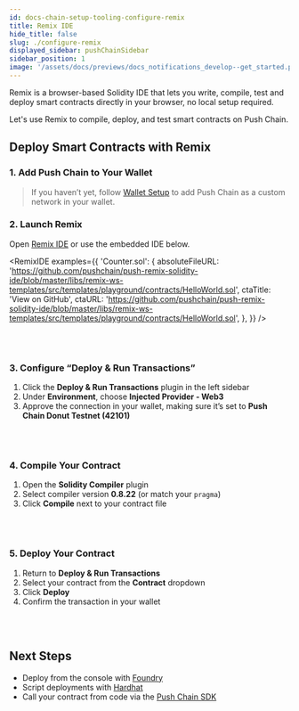 ```yaml
---
id: docs-chain-setup-tooling-configure-remix
title: Remix IDE
hide_title: false
slug: ./configure-remix
displayed_sidebar: pushChainSidebar
sidebar_position: 1
image: '/assets/docs/previews/docs_notifications_develop--get_started.png'
---
```


<head>
  <title>Remix IDE | Smart Contract Environment | Setup | Push Chain Docs</title>
</head>


<!-- Content Start -->

Remix is a browser-based Solidity IDE that lets you write, compile, test and deploy smart contracts directly in your browser, no local setup required.

Let's use Remix to compile, deploy, and test smart contracts on Push Chain.

## Deploy Smart Contracts with Remix

### 1. Add Push Chain to Your Wallet

> If you haven’t yet, follow [Wallet Setup](/docs/chain/setup/tooling/wallet-setup) to add Push Chain as a custom network in your wallet.

<PushChainSpecs />

### 2. Launch Remix

Open [Remix IDE](https://remix.ethereum.org) or use the embedded IDE below.

<RemixIDE
  examples={{
    'Counter.sol': {
      absoluteFileURL:
        'https://github.com/pushchain/push-remix-solidity-ide/blob/master/libs/remix-ws-templates/src/templates/playground/contracts/HelloWorld.sol',
      ctaTitle: 'View on GitHub',
      ctaURL:
        'https://github.com/pushchain/push-remix-solidity-ide/blob/master/libs/remix-ws-templates/src/templates/playground/contracts/HelloWorld.sol',
    },
  }}
/>

<br />
<br />

### 3. Configure “Deploy & Run Transactions”

1. Click the **Deploy & Run Transactions** plugin in the left sidebar
2. Under **Environment**, choose **Injected Provider - Web3**
3. Approve the connection in your wallet, making sure it’s set to **Push Chain Donut Testnet (42101)**

<br />
<br />

### 4. Compile Your Contract

1. Open the **Solidity Compiler** plugin
2. Select compiler version **0.8.22** (or match your `pragma`)
3. Click **Compile** next to your contract file

<br />
<br />

### 5. Deploy Your Contract

1. Return to **Deploy & Run Transactions**
2. Select your contract from the **Contract** dropdown
3. Click **Deploy**
4. Confirm the transaction in your wallet

<br />
<br />

## Next Steps

- Deploy from the console with [Foundry](/docs/chain/setup/smart-contract-environment/configure-foundry)
- Script deployments with [Hardhat](/docs/chain/setup/smart-contract-environment/configure-hardhat)
- Call your contract from code via the [Push Chain SDK](/docs/chain/build)
